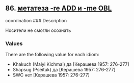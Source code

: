 ## 86. <a href =  'https://agricolamz.github.io/The_Circassian_Isoglosses_Database/86.html'>метатеза -re ADD и -me OBL</a>
coordination
### Description

Носители не смогли осознать

### Values
There are the following value for each idiom:

* Khakuch (Malyi Kichmai) да [Керашева 1957: 276-277] 
* Shapsug (Pseituk) да [Керашева 1957: 276-277] 
* SWC  нет [Керашева 1957: 276-277] 

